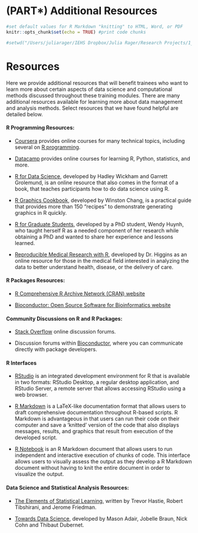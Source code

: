 # (PART\*) Additional Resources {-}


```r
#set default values for R Markdown "knitting" to HTML, Word, or PDF
knitr::opts_chunk$set(echo = TRUE) #print code chunks
```


```r
#setwd("/Users/juliarager/IEHS Dropbox/Julia Rager/Research Projects/1_SRP/4_DMAC/DMAC Training Modules/Training_Modules/4_Additional Resources/Clean_Files/")
```

# Resources

Here we provide additional resources that will benefit trainees who want to learn more about certain aspects of data science and computational methods discussed throughout these training modules. There are many additional resources available for learning more about data management and analysis methods. Select resources that we have found helpful are detailed below.


#### R Programming Resources:

+ [Coursera](https://www.coursera.org) provides online courses for many technical topics, including several on [R programming](https://www.coursera.org/courses?query=r).

+ [Datacamp](https://www.datacamp.com/) provides online courses for learning R, Python, statistics, and more.

+ [R for Data Science](https://r4ds.had.co.nz/), developed by Hadley Wickham and Garrett Grolemund, is an online resource that also comes in the format of a book, that teaches participants how to do data science using R.
  
+ [R Graphics Cookbook](https://r-graphics.org/), developed by Winston Chang, is a practical guide that provides more than 150 "recipes" to demonstrate generating graphics in R quickly.
  
+	[R for Graduate Students](https://bookdown.org/yih_huynh/Guide-to-R-Book/), developed by a PhD student, Wendy Huynh, who taught herself R as a needed component of her research while obtaining a PhD and wanted to share her experience and lessons learned.

+	[Reproducible Medical Research with R](https://bookdown.org/pdr_higgins/rmrwr/), developed by Dr. Higgins as an online resource for those in the medical field interested in analyzing the data to better understand health, disease, or the delivery of care.


#### R Packages Resources:
  
+ [R Comprehensive R Archive Network (CRAN) website](https://cran.r-project.org/)
  
+	[Bioconductor: Open Source Software for Bioinformatics website](https://www.bioconductor.org/)


#### Community Discussions on R and R Packages:

+ [Stack Overflow](https://stackoverflow.com/questions) online discussion forums.
  
+ Discussion forums within [Bioconductor](https://www.bioconductor.org/), where you can communicate directly with package developers.


#### R Interfaces

+ [RStudio](https://www.rstudio.com/ ) is an integrated development environment for R that is available in two formats: RStudio Desktop, a regular desktop application, and RStudio Server, a remote server that allows accessing RStudio using a web browser.

+ [R Markdown](https://rmarkdown.rstudio.com/lesson-1.html) is a LaTeX-like documentation format that allows users to draft comprehensive documentation throughout R-based scripts. R Markdown is advantageous in that users can run their code on their computer and save a ‘knitted’ version of the code that also displays messages, results, and graphics that result from execution of the developed script.

+ [R Notebook](https://rmarkdown.rstudio.com/lesson-10.html) is an R Markdown document that allows users to run independent and interactive execution of chunks of code. This interface allows users to visually assess the output as they develop a R Markdown document without having to knit the entire document in order to visualize the output.


#### Data Science and Statistical Analysis Resources:
  
+ [The Elements of Statistical Learning](https://web.stanford.edu/~hastie/ElemStatLearn/printings/ESLII_print12_toc.pdf), written by Trevor Hastie, Robert Tibshirani, and Jerome Friedman.

+	[Towards Data Science](https://towardsdatascience.com/), developed by Mason Adair, Jobelle Braun, Nick Cohn and Thibaut Dubernet.

